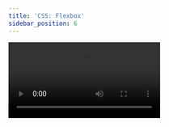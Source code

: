 ```yaml
---
title: 'CSS: Flexbox'
sidebar_position: 6
---
```


<video src='https://www.youtube.com/embed/6Ni8kIZMciQ' />

## Links mencionados

- [Flexbox (Mozilla)](https://developer.mozilla.org/pt-BR/docs/Learn/CSS/CSS_layout/Flexbox)
- [Flexbox Froggy](https://flexboxfroggy.com/)
